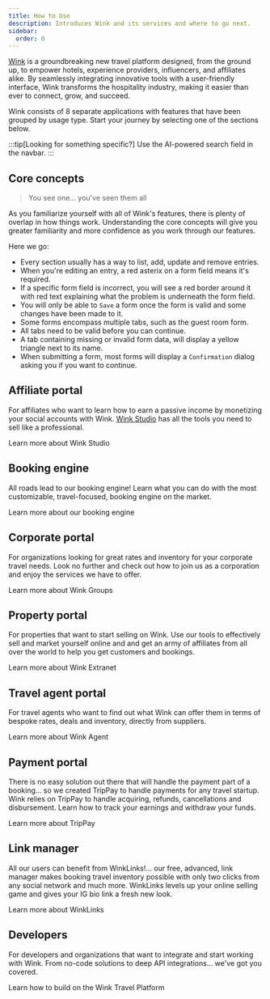 ```yaml
---
title: How to Use
description: Introduces Wink and its services and where to go next.
sidebar:
  order: 0
---
```



[Wink](https://wink.travel) is a groundbreaking new travel platform designed, from the ground up, to empower hotels, experience providers, influencers, and affiliates alike. By seamlessly integrating innovative tools with a user-friendly interface, Wink transforms the hospitality industry, making it easier than ever to connect, grow, and succeed.

Wink consists of 8 separate applications with features that have been grouped by usage type. 
Start your journey by selecting one of the sections below.

:::tip[Looking for something specific?]
Use the AI-powered search field in the navbar.
:::

## Core concepts

> You see one... you've seen them all

As you familiarize yourself with all of Wink's features, there is plenty of overlap in how things work. 
Understanding the core concepts will give you greater familiarity and more confidence as you work through our features.

Here we go:

- Every section usually has a way to list, add, update and remove entries.
- When you're editing an entry, a red asterix <Badge text="*" variant="danger" size="large" /> on a form field means it's required.
- If a specific form field is incorrect, you will see a red border around it with red text explaining what the problem is underneath the form field.
- You will only be able to `Save` a form once the form is valid and some changes have been made to it.
- Some forms encompass multiple tabs, such as the guest room form. 
- All tabs need to be valid before you can continue. 
- A tab containing missing or invalid form data, will display a yellow triangle <Badge text="⚠️" variant="caution" size="large" /> next to its name.
- When submitting a form, most forms will display a `Confirmation` dialog asking you if you want to continue.

## Affiliate portal 

For affiliates who want to learn how to earn a passive income by monetizing your social accounts with Wink. 
[Wink Studio](https://studio.wink.travel) has all the tools you need to sell like a professional.

<LinkButton href="/studio/what-is-studio">Learn more about Wink Studio</LinkButton>

## Booking engine

All roads lead to our booking engine! Learn what you can do with the most customizable, travel-focused, booking engine on the market.

<LinkButton href="/booking-engine/in-a-nutshell">Learn more about our booking engine</LinkButton>

## Corporate portal

For organizations looking for great rates and inventory for your corporate travel needs. Look no further and check out how to join us as a corporation and enjoy the services we have to offer.

<LinkButton href="/corporate/what-is-group">Learn more about Wink Groups</LinkButton>

## Property portal

For properties that want to start selling on Wink. Use our tools to effectively sell and market yourself online and and get an army of affiliates from all over the world to help you get customers and bookings.

<LinkButton href="/extranet/what-is-extranet">Learn more about Wink Extranet</LinkButton>

## Travel agent portal

For travel agents who want to find out what Wink can offer them in terms of bespoke rates, deals and inventory, directly from suppliers.

<LinkButton href="/travel-agent/what-is-agent">Learn more about Wink Agent</LinkButton>

## Payment portal

There is no easy solution out there that will handle the payment part of a booking... so we created TripPay to handle payments for any travel startup. Wink relies on TripPay to handle acquiring, refunds, cancellations and disbursement.
Learn how to track your earnings and withdraw your funds.

<LinkButton href="/payment/what-is-trip-pay">Learn more about TripPay</LinkButton>

## Link manager

All our users can benefit from WinkLinks!... our free, advanced, link manager makes booking travel inventory possible with only two clicks from any social network and much more. 
WinkLinks levels up your online selling game and gives your IG bio link a fresh new look.

<LinkButton href="/link-manager/wink-links">Learn more about WinkLinks</LinkButton>

## Developers

For developers and organizations that want to integrate and start working with Wink. From no-code solutions to deep API integrations... we've got you covered.

<LinkButton href="/developers/build-on-wink">Learn how to build on the Wink Travel Platform</LinkButton> 
